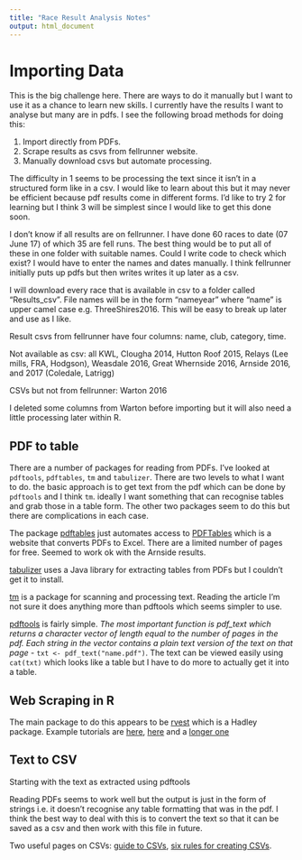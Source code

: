 ```yaml
---
title: "Race Result Analysis Notes"
output: html_document
---
```

# Importing Data

This is the big challenge here. There are ways to do it manually but I want to use it as a chance to learn new skills. I currently have the results I want to analyse but many are in pdfs. I see the following broad methods for doing this:

1. Import directly from PDFs. 
2. Scrape results as csvs from fellrunner website.
3. Manually download csvs but automate processing.

The difficulty in 1 seems to be processing the text since it isn't in a structured form like in a csv. I would like to learn about this but it may never be efficient because pdf results come in different forms. I'd like to try 2 for learning but I think 3 will be simplest since I would like to get this done soon.

I don't know if all results are on fellrunner. I have done 60 races to date (07 June 17) of which 35 are fell runs. The best thing would be to put all of these in one folder with suitable names. Could I write code to check which exist? I would have to enter the names and dates manually. I think fellrunner initially puts up pdfs but then writes writes it up later as a csv.

I will download every race that is available in csv to a folder called "Results_csv". File names will be in the form "nameyear" where "name" is upper camel case e.g. ThreeShires2016. This will be easy to break up later and use as I like.

Result csvs from fellrunner have four columns: name, club, category, time.

Not available as csv: all KWL, Clougha 2014, Hutton Roof 2015, Relays (Lee mills, FRA, Hodgson), Weasdale 2016, Great Whernside 2016, Arnside 2016, and 2017 (Coledale, Latrigg)

CSVs but not from fellrunner: Warton 2016

I deleted some columns from Warton before importing but it will also need a little processing later within R.

## PDF to table

There are a number of packages for reading from PDFs. I've looked at `pdftools`, `pdftables`, `tm` and `tabulizer`. There are two levels to what I want to do. the basic approach is to get text from the pdf which can be done by `pdftools` and I think `tm`. ideally I want something that can recognise tables and grab those in a table form. The other two packages seem to do this but there are complications in each case.

The package [pdftables](https://github.com/expersso/pdftables) just automates access to [PDFTables](https://pdftables.com/) which is a website that converts PDFs to Excel. There are a limited number of pages for free. Seemed to work ok with the Arnside results.

[tabulizer](https://github.com/ropensci/tabulizer) uses a Java library for extracting tables from PDFs but I couldn't get it to install.

[tm](http://data.library.virginia.edu/reading-pdf-files-into-r-for-text-mining/) is a package for scanning and processing text. Reading the article I'm not sure it does anything more than pdftools which seems simpler to use.

[pdftools](https://www.r-bloggers.com/introducing-pdftools-a-fast-and-portable-pdf-extractor/) is fairly simple. *The most important function is pdf_text which returns a character vector of length equal to the number of pages in the pdf. Each string in the vector contains a plain text version of the text on that page* - `txt <- pdf_text("name.pdf")`. The text can be viewed easily using `cat(txt)` which looks like a table but I have to do more to actually get it into a table.

## Web Scraping in R

The main package to do this appears to be [rvest](https://cran.r-project.org/web/packages/rvest/index.html) which is a Hadley package. Example tutorials are [here](https://rpubs.com/Radcliffe/superbowl), [here](https://blog.rstudio.org/2014/11/24/rvest-easy-web-scraping-with-r/) and a [longer one](https://www.analyticsvidhya.com/blog/2017/03/beginners-guide-on-web-scraping-in-r-using-rvest-with-hands-on-knowledge/)

## Text to CSV

Starting with the text as extracted using pdftools

Reading PDFs seems to work well but the output is just in the form of strings i.e. it doesn't recognise any table formatting that was in the pdf. I think the best way to deal with this is to convert the text so that it can be saved as a csv and then work with this file in future.

Two useful pages on CSVs: [guide to CSVs](http://frictionlessdata.io/guides/csv/), [six rules for creating CSVs](http://www.thoughtspot.com/blog/6-rules-creating-valid-csv-files).
